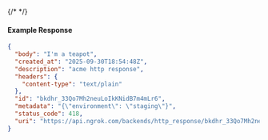 {/* <!-- Code generated for API Clients. DO NOT EDIT. --> */}

#### Example Response
```json
{
  "body": "I'm a teapot",
  "created_at": "2025-09-30T18:54:48Z",
  "description": "acme http response",
  "headers": {
    "content-type": "text/plain"
  },
  "id": "bkdhr_33Qo7Mh2neuLoIkKNidB7m4mLr6",
  "metadata": "{\"environment\": \"staging\"}",
  "status_code": 418,
  "uri": "https://api.ngrok.com/backends/http_response/bkdhr_33Qo7Mh2neuLoIkKNidB7m4mLr6"
}

```